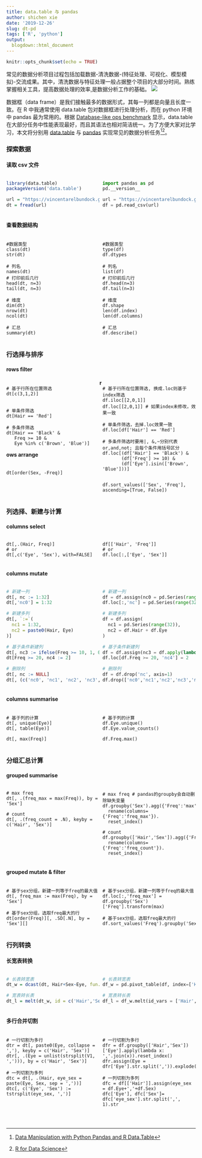 ```yaml
---
title: data.table 与 pandas
author: shichen xie
date: '2019-12-26'
slug: dt-pd
tags: ['R', 'python']
output:
  blogdown::html_document
---
```


```r
knitr::opts_chunk$set(echo = TRUE)
```

常见的数据分析项目过程包括加载数据-清洗数据-(特征处理、可视化、模型模拟)-交流成果。其中，清洗数据与特征处理一般占据整个项目的大部分时间。熟练掌握相关工具，提高数据处理的效率,是数据分析工作的基础。
![](https://d33wubrfki0l68.cloudfront.net/571b056757d68e6df81a3e3853f54d3c76ad6efc/32d37/diagrams/data-science.png)

数据框（data frame）是我们接触最多的数据形式，其每一列都是向量且长度一致。在 R 中我通常使用 data.table 包对数据框进行处理分析，而在 python 环境中 pandas 最为常用的。根据 [Database-like ops benchmark](https://h2oai.github.io/db-benchmark/) 显示，data.table 在大部分任务中性能表现最好，而且其语法也相对简洁统一。为了方便大家对比学习，本文将分别用 [data.table](http://r-datatable.com) 与 [pandas](https://pandas.pydata.org/pandas-docs/stable/) 实现常见的数据分析任务[^1][^2]。

[^1]: [Data Manipulation with Python Pandas and R Data.Table](https://datascience-enthusiast.com/R/pandas_datatable.html)
[^2]: [R for Data Science](https://r4ds.had.co.nz/)

### 探索数据
#### 读取 csv 文件
<div class="row">
<div class='column-left'>
```r
library(data.table)
packageVersion('data.table')

url = "https://vincentarelbundock.github.io/Rdatasets/csv/datasets/HairEyeColor.csv"
dt = fread(url)
```
</div>
<div class='column-right'>
```python
import pandas as pd
pd.__version__

url = "https://vincentarelbundock.github.io/Rdatasets/csv/datasets/HairEyeColor.csv"
df = pd.read_csv(url)
```
</div>
</div>
#### 查看数据结构
<div class="row">
<div class='column-left'>
```
#数据类型
class(dt)
str(dt)

# 列名
names(dt)
# 打印前后几行
head(dt, n=3)
tail(dt, n=3)

# 维度
dim(dt)
nrow(dt)
ncol(dt)

# 汇总
summary(dt)
```
</div>
<div class='column-right'>
```
#数据类型
type(df)
df.dtypes

# 列名
list(df)
# 打印前后几行
df.head(n=3)
df.tail(n=3)

# 维度
df.shape
len(df.index)
len(df.columns)

# 汇总
df.describe()
```
</div>
</div>

### 行选择与排序
#### rows filter
<div class="row">
<div class='column-left'>
```
# 基于行所在位置筛选
dt[c(3,1,2)]


# 单条件筛选
dt[Hair == 'Red']

# 多条件筛选
dt[Hair == 'Black' & 
   Freq >= 10 & 
   Eye %in% c('Brown', 'Blue')]

```
</div>
<div class='column-right'>
```
# 基于行所在位置筛选, 换成.loc则基于index筛选
df.iloc[[2,0,1]] 
df.loc[[2,0,1]] # 如果index未修改，效果一致

# 单条件筛选，去掉.loc效果一致
df.loc[df['Hair'] == 'Red'] 

# 多条件筛选时要用|, &,~分别代表or,and,not; 且每个条件用括号区分 
df.loc[(df['Hair'] == 'Black') & 
       (df['Freq'] >= 10) & 
       (df['Eye'].isin(['Brown', 'Blue']))]
```
</div>
<!-- https://pandas.pydata.org/pandas-docs/stable/user_guide/indexing.html#boolean-indexing -->
#### rows arrange
<div class="row">
<div class='column-left'>
```
dt[order(Sex, -Freq)]
```
</div>
<div class='column-right'>
```
df.sort_values(['Sex', 'Freq'], ascending=[True, False])
```
</div>
</div>

### 列选择、新建与计算
#### columns select
<div class='row'>
<div class='column-left'>
```
dt[,.(Hair, Freq)]
# or 
dt[,c('Eye', 'Sex'), with=FALSE]
```
</div>
<div class='column-right'>
```
df[['Hair', 'Freq']]
# or 
df.loc[:,['Eye', 'Sex']]
```
</div>
</div>

#### columns mutate
<div class="row">
<div class='column-left'>
```r
# 新建一列
dt[, nc := 1:32]
dt[,'nc0'] = 1:32

# 新建多列
dt[, `:=`(
  nc1 = 1:32,
  nc2 = paste0(Hair, Eye)
)]

# 基于条件新建列
dt[, nc3 := ifelse(Freq >= 10, 1, 0)]
dt[Freq >= 20, nc4 := 2]

# 删除列
dt[, nc := NULL]
dt[, (c('nc0', 'nc1', 'nc2', 'nc3','nc4')) := NULL]
```
</div>
<div class='column-right'>
```python
# 新建一列
df = df.assign(nc0 = pd.Series(range(32)))
df.loc[:,'nc'] = pd.Series(range(32), index=df.index)

# 新建多列
df = df.assign(
  nc1 = pd.Series(range(32)),
  nc2 = df.Hair + df.Eye
)

# 基于条件新建列
df = df.assign(nc3 = df.apply(lambda x: 1 if x.Freq >= 10 else 0, axis=1))
df.loc[df.Freq >= 20, 'nc4'] = 2

# 删除列
df = df.drop('nc', axis=1)
df.drop(['nc0','nc1','nc2','nc3','nc4'], axis=1, inplace=True)
```
</div>
</div>

#### columns summarise
<div class="row">
<div class='column-left'>
```
# 基于列的计算
dt[, unique(Eye)]
dt[, table(Eye)]

dt[, max(Freq)]
```
</div>
<div class='column-right'>
```
# 基于列的计算
df.Eye.unique()
df.Eye.value_counts()

df.Freq.max()
```
</div>
</div>


### 分组汇总计算
#### grouped summarise
<div class="row">
<div class='column-left'>
```
# max freq
dt[, .(freq_max = max(Freq)), by = 'Sex']

# count
dt[, .(freq_count = .N), keyby = c('Hair', 'Sex')]
```
</div>
<div class='column-right'>
```
# max freq # pandas的groupby会自动删除缺失变量
df.groupby('Sex').agg({'Freq':'max'}).
  rename(columns={'Freq':'freq_max'}).
  reset_index()

# count
df.groupby(['Hair','Sex']).agg({'Freq':'count'}).
  rename(columns={'Freq':'freq_count'}).
  reset_index()
```
</div>
</div>
#### grouped mutate & filter
<div class="row">
<div class='column-left'>
```
# 基于sex分组，新建一列等于freq的最大值
dt[, freq_max := max(Freq), by = 'Sex']

# 基于sex分组，选取freq最大的行
dt[order(Freq)][, .SD[.N], by = 'Sex'][]
```
</div>
<div class='column-right'>
```
# 基于sex分组，新建一列等于freq的最大值
df.loc[:,'freq_max'] = df.groupby('Sex')['Freq'].transform(max)

# 基于sex分组，选取freq最大的行
df.sort_values('Freq').groupby('Sex').tail(1)
```
</div>
</div>

### 行列转换
#### 长宽表转换
<div class="row">
<div class='column-left'>
```r
# 长表转宽表
dt_w = dcast(dt, Hair+Sex~Eye, fun.aggregate = sum, value.var = 'Freq')

# 宽表转长表
dt_l = melt(dt_w, id = c('Hair','Sex'), variable.name = 'Eye', value.name = 'Freq')
```
</div>
<div class='column-right'>
```python
# 长表转宽表
df_w = pd.pivot_table(df, index=['Hair','Sex'], columns='Eye', values='Freq', aggfunc = sum).reset_index()

# 宽表转长表
df_l = df_w.melt(id_vars = ['Hair','Sex'], var_name='Freq')
```
</div>
</div>
#### 多行合并切割
<div class="row">
<div class='column-left'>
```
# 一行切割为多行
dtr = dt[, paste0(Eye, collapse = ','), keyby = c('Hair', 'Sex')]
dtr[, .(Eye = unlist(strsplit(V1, ','))), by = c('Hair', 'Sex')]

# 一列切割为多列
dtc = dt[, .(Hair, eye_sex = paste(Eye, Sex, sep = ','))]
dtc[, c('Eye', 'Sex') := tstrsplit(eye_sex, ',')]
```
</div>
<div class='column-right'>
```
# 一行切割为多行
dfr = df.groupby(['Hair','Sex'])['Eye'].apply(lambda x: ','.join(x)).reset_index()
dfr.assign(Eye = dfr['Eye'].str.split(',')).explode('Eye')

# 一列切割为多列
dfc = df[['Hair']].assign(eye_sex = df.Eye+','+df.Sex)
dfc['Eye'], dfc['Sex']= dfc['eye_sex'].str.split(',', 1).str
```
</div>
</div>

<!-- ### 数据框合并 merge/join -->
<div class="row">
<div class='column-left'>
```r


```
</div>
<div class='column-right'>
```python

```
</div>
</div>


<!-- # https://stackoverflow.com/questions/31753897/2-column-section-in-r-markdown -->
<style>
.column-left{
  float: left;
  width: 49.2%;
  text-align: left;
}
<!-- .column-center{ -->
<!--   display: inline-block; -->
<!--   width: 33%; -->
<!--   text-align: center; -->
<!-- } -->
.column-right{
  float: right;
  width: 49.2%;
  text-align: left;
}
.row:after { content: ""; display: table; clear: both; }
</style>

<style>
  .col2 {
    columns: 2 200px;         /* number of columns and width in pixels*/
    -webkit-columns: 2 200px; /* chrome, safari */
    -moz-columns: 2 200px;    /* firefox */
  }
  .col3 {
    columns: 3 100px;
    -webkit-columns: 3 100px;
    -moz-columns: 3 100px;
  }
</style>
